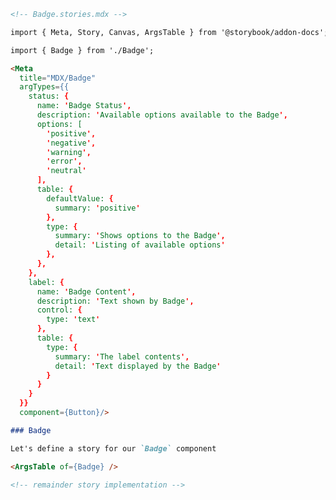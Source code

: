 ```md
<!-- Badge.stories.mdx -->

import { Meta, Story, Canvas, ArgsTable } from '@storybook/addon-docs';

import { Badge } from './Badge';

<Meta
  title="MDX/Badge"
  argTypes={{
    status: {
      name: 'Badge Status',
      description: 'Available options available to the Badge',
      options: [
        'positive',
        'negative',
        'warning',
        'error',
        'neutral'
      ],
      table: {
        defaultValue: {
          summary: 'positive'
        },
        type: {
          summary: 'Shows options to the Badge',
          detail: 'Listing of available options'
        },
      },
    },
    label: {
      name: 'Badge Content',
      description: 'Text shown by Badge',
      control: {
        type: 'text'
      },
      table: {
        type: {
          summary: 'The label contents',
          detail: 'Text displayed by the Badge'
        }
      }
    }
  }}
  component={Button}/>

### Badge

Let's define a story for our `Badge` component

<ArgsTable of={Badge} />

<!-- remainder story implementation -->
```

